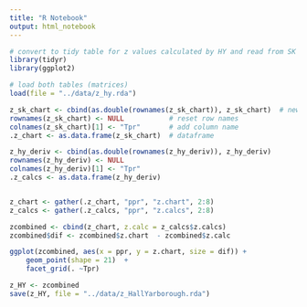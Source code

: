 ```yaml
---
title: "R Notebook"
output: html_notebook
---
```





```r
# convert to tidy table for z values calculated by HY and read from SK chart
library(tidyr)
library(ggplot2)

# load both tables (matrices)
load(file = "../data/z_hy.rda")

z_sk_chart <- cbind(as.double(rownames(z_sk_chart)), z_sk_chart)  # new column for Tpr
rownames(z_sk_chart) <- NULL           # reset row names
colnames(z_sk_chart)[1] <- "Tpr"       # add column name
.z_chart <- as.data.frame(z_sk_chart)  # dataframe

z_hy_deriv <- cbind(as.double(rownames(z_hy_deriv)), z_hy_deriv)
rownames(z_hy_deriv) <- NULL
colnames(z_hy_deriv)[1] <- "Tpr"
.z_calcs <- as.data.frame(z_hy_deriv)


z_chart <- gather(.z_chart, "ppr", "z.chart", 2:8)
z_calcs <- gather(.z_calcs, "ppr", "z.calcs", 2:8)

zcombined <- cbind(z_chart, z.calc = z_calcs$z.calcs)
zcombined$dif <- zcombined$z.chart  - zcombined$z.calc
```

```r
ggplot(zcombined, aes(x = ppr, y = z.chart, size = dif)) +
    geom_point(shape = 21)  +
    facet_grid(. ~Tpr)

```


```r
z_HY <- zcombined
save(z_HY, file = "../data/z_HallYarborough.rda")
```

